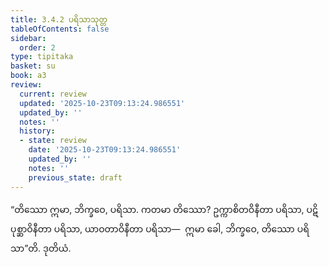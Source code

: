 ```yaml
---
title: 3.4.2 ပရိသာသုတ္တ
tableOfContents: false
sidebar:
  order: 2
type: tipitaka
basket: su
book: a3
review:
  current: review
  updated: '2025-10-23T09:13:24.986551'
  updated_by: ''
  notes: ''
  history:
  - state: review
    date: '2025-10-23T09:13:24.986551'
    updated_by: ''
    notes: ''
    previous_state: draft
---
```



<ReviewStatus review={frontmatter.review} showDetails={true} />

<HypothesisAnnotation frontmatter={frontmatter} />

<DynamicBreadcrumb />

<Division number="135" book="a3" e="ch" v="15" p="289">

<Paragraph number="1020" book="a3">
“တိဿော ဣမာ, ဘိက္ခဝေ, ပရိသာ. ကတမာ တိဿော? ဥက္ကာစိတဝိနီတာ ပရိသာ, ပဋိပုစ္ဆာဝိနီတာ ပရိသာ, ယာဝတာဝိနီတာ ပရိသာ—  ဣမာ ခေါ, ဘိက္ခဝေ, တိဿော ပရိသာ”တိ.

</Paragraph>
</Division>

<Paragraph number="1021" type="center" book="a3">
ဒုတိယံ.
</Paragraph>